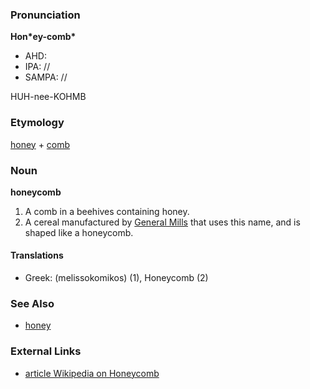 ===Pronunciation===
'''Hon*ey-comb*'''
*AHD:
*IPA: //
*SAMPA: //
HUH-nee-KOHMB

===Etymology===
[[honey]] + [[comb]]

===Noun===
'''honeycomb'''

#A comb in a beehives containing honey.
#A cereal manufactured by [[General Mills]] that uses this name, and is shaped like a honeycomb.

====Translations====
*Greek: (melissokomikos) (1), Honeycomb (2)

===See Also===

*[[honey]]

===External Links===

*[http://www.en.wikipedia.org/wiki/Honeycomb article Wikipedia on Honeycomb]